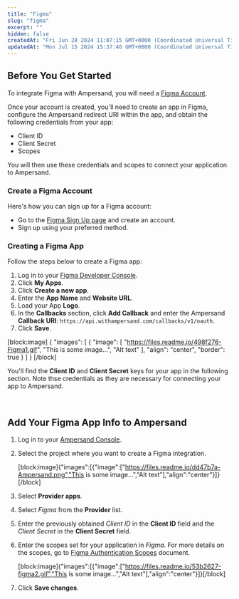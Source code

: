 ```yaml
---
title: "Figma"
slug: "figma"
excerpt: ""
hidden: false
createdAt: "Fri Jun 28 2024 11:07:15 GMT+0000 (Coordinated Universal Time)"
updatedAt: "Mon Jul 15 2024 15:37:40 GMT+0000 (Coordinated Universal Time)"
---
```

## Before You Get Started

To integrate Figma with Ampersand, you will need a [Figma Account](https://www.figma.com/signup).

Once your account is created, you'll need to create an app in Figma, configure the Ampersand redirect URI within the app, and obtain the following credentials from your app:

- Client ID
- Client Secret
- Scopes

You will then use these credentials and scopes to connect your application to Ampersand.

### Create a Figma Account

Here's how you can sign up for a Figma account:

- Go to the [Figma Sign Up page](https://www.figma.com/signup) and create an account.
- Sign up using your preferred method.

### Creating a Figma App

Follow the steps below to create a Figma app:

1. Log in to your [Figma Developer Console](https://www.figma.com/developers).
2. Click **My Apps**.
3. Click  **Create a new app**.
4. Enter the **App Name** and **Website URL**.
5. Load your App **Logo**.
6. In the **Callbacks** section, click **Add Callback** and enter the Ampersand **Callback URI**: `https://api.withampersand.com/callbacks/v1/oauth`.
7. Click **Save**.

[block:image]
{
  "images": [
    {
      "image": [
        "https://files.readme.io/498f276-Figma1.gif",
        "This is some image...",
        "Alt text"
      ],
      "align": "center",
      "border": true
    }
  ]
}
[/block]


You'll find the **Client ID** and **Client Secret** keys for your app in the following section. Note thse credentials as they are necessary for connecting your app to Ampersand.

<br />

## Add Your Figma App Info to Ampersand

1. Log in to your [Ampersand Console](https://console.withampersand.com).

2. Select the project where you want to create a Figma integration.

   [block:image]{"images":[{"image":["https://files.readme.io/dd47b7a-Ampersand.png","This is some image...","Alt text"],"align":"center"}]}[/block]

3. Select **Provider apps**.

4. Select _Figma_ from the **Provider** list.

5. Enter the previously obtained _Client ID_ in the **Client ID** field and the _Client Secret_ in the **Client Secret** field.

6. Enter the scopes set for your application in _Figma_. For more details on the scopes, go to [Figma Authentication Scopes](https://www.figma.com/developers/api#authentication-scopes) document.

   [block:image]{"images":[{"image":["https://files.readme.io/53b2627-figma2.gif","This is some image...","Alt text"],"align":"center"}]}[/block]

7. Click **Save changes**.
